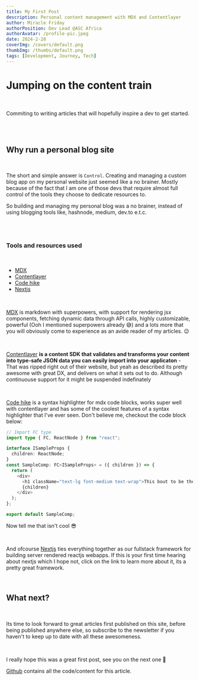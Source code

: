 ```yaml
---
title: My First Post
description: Personal content management with MDX and Contentlayer
author: Miracle Friday
authorPosition: Dev Lead @ASC Africa
authorAvatar: /profile-pic.jpeg
date: 2024-2-28
coverImg: /covers/default.png
thumbImg: /thumbs/default.png
tags: [Development, Journey, Tech]
---
```


# Jumping on the content train

<br />

Commiting to writing articles that will hopefully inspire a dev to get started.

<br />
<br />

## Why run a personal blog site

<br />

The short and simple answer is `Control`. Creating and managing a custom blog app on my personal website just seemed like a no brainer. Mostly because of the fact that I am one of those devs that require almost full control of the tools they choose to dedicate resources to.

So building and managing my personal blog was a no brainer, instead of using blogging tools like, hashnode, medium, dev.to e.t.c.

<br />
<br />

### Tools and resources used

<br />

- [MDX](https://mdxjs.com)
- [Contentlayer](https://contentlayer.dev)
- [Code hike](https://codehike.org)
- [Nextjs](https://nextjs.org)

<br />

[MDX](https://mdxjs.com) is markdown with superpowers, with support for rendering jsx components, fetching dynamic data through API calls, highly customizable, powerful (Ooh I mentioned superpowers already 😅) and a lots more that you will obviously come to experience as an avide reader of my articles. 😉

<br />

[Contentlayer](https://contentlayer.dev) **is a content SDK that validates and transforms your content into type-safe JSON data you can easily import into your applicaton** - That was ripped right out of their website, but yeah as described its pretty awesome with great DX, and delivers on what it sets out to do. Although continuouse support for it might be suspended indefinately

<br />

[Code hike](https://codehike.org) is a syntax highlighter for mdx code blocks, works super well with contentlayer and has some of the coolest features of a syntax highlighter that I've ever seen. Don't believe me, checkout the code block below:

```ts sample.ts showLineNumbers
// Import FC type
import type { FC, ReactNode } from "react";

interface ISampleProps {
  children: ReactNode;
}
const SampleComp: FC<ISampleProps> = ({ children }) => {
  return (
    <div>
      <h1 className="text-lg font-medium text-wrap">This bout to be the coolest component on the block</h1>
      {children}
    </div>
  );
};

export default SampleComp;

```

Now tell me that isn't cool 😎

<br/>

And ofcourse [Nextjs](https://nextjs.org) ties everything together as our fullstack framework for building server rendered reactjs webapps. If this is your first time hearing about nextjs which I hope not, click on the link to learn more about it, its a pretty great framework.

<br/>

## What next?

<br/>

Its time to look forward to great articles first published on this site, before being published anywhere else, so subscribe to the newsletter if you haven't to keep up to date with all these awesomeness.

<br/>

I really hope this was a great first post, see you on the next one 👋

[Github](https://github.com/afullsnack/personal) contains all the code/content for this article.
